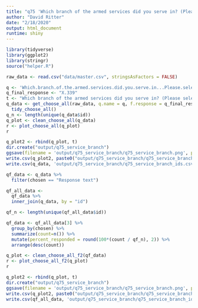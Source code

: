 ```yaml
---
title: "q75 'Which branch of the armed services did you serve in? (Please select all that apply)'"
author: "David Ritter"
date: "2/18/2020"
output: html_document
runtime: shiny
---
```


```r
library(tidyverse)
library(ggplot2)
library(stringr)
source("helper.R")
```

```r
raw_data <- read.csv("data/master.csv", stringsAsFactors = FALSE)
```

```r
q <- 'Which.branch.of.the.armed.services.did.you.serve.in...Please.select.all.that.apply.'
q_final_response <- "X.339"
t <- "Which branch of the armed services did you serve in? (Please select all that apply)"
q_data <- get_choose_all(raw_data, q.name = q, f.response = q_final_response) %>%
  tidy_choose_all()
q_n <- length(unique(q_data$id))
q_plot <- clean_choose_all(q_data)
r <- plot_choose_all(q_plot)
r
```

```r
q_plot2 <- rbind(q_plot, t)
dir.create("output/q75_service_branch")
ggsave(filename = 'output/q75_service_branch/q75_service_branch.png', plot = r, device = 'png')
write.csv(q_plot2, paste0("output/q75_service_branch/q75_service_branch_", q_n,".csv"), row.names=F)
write.csv(q_data, 'output/q75_service_branch/q75_service_branch_ids.csv', row.names = FALSE)
```

```r
qf_data <- q_data %>%
  filter(chosen == "Response text")
```

```r
qf_all_data <- 
  qf_data %>%
  inner_join(q_data, by = "id")

qf_n <- length(unique(qf_all_data$id))

qf_data <- qf_all_data[3] %>%
  group_by(chosen) %>%
  summarize(count=n()) %>%
  mutate(percent_responded = round(100*(count / qf_n), 2)) %>%
  arrange(desc(count))
```

```r
q_plot <- clean_choose_all_f2(qf_data)
r <- plot_choose_all_f2(q_plot)
r
```

```r
q_plot2 <- rbind(q_plot, t)
dir.create("output/q75_service_branch")
ggsave(filename = 'output/q75_service_branch/q75_service_branch.png', plot = r, device = 'png')
write.csv(q_plot2, paste0("output/q75_service_branch/q75_service_branch_", qf_n,".csv"), row.names=F)
write.csv(qf_all_data, 'output/q75_service_branch/q75_service_branch_ids.csv', row.names = FALSE)
```

